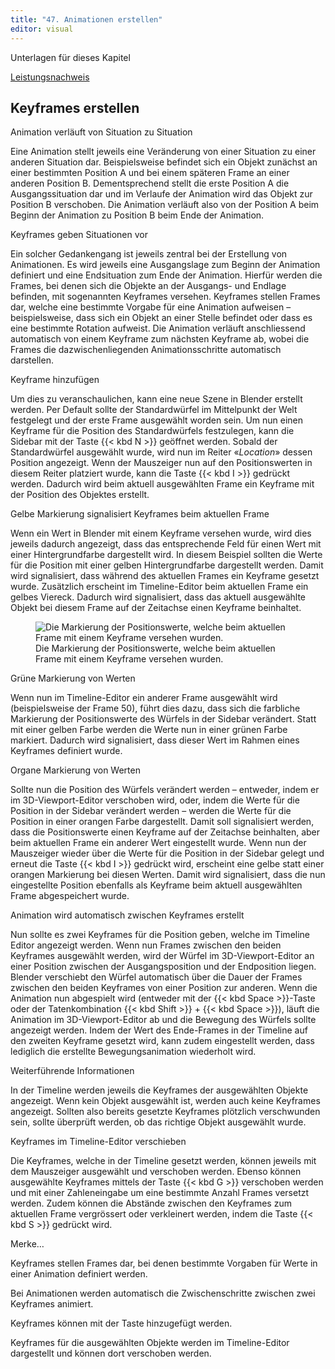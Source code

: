 ```yaml
---
title: "47. Animationen erstellen"
editor: visual
---
```


:::::: downloadbox
::: downloadbox-header
Unterlagen für dieses Kapitel
:::

:::: downloadbox-body
::: button
[<i class="bi bi-file-earmark-arrow-down-fill"></i> Leistungsnachweis](../assets/Blender_Files/Leistungsnachweis_5_Raum.zip){.btn .btn-light download="Leistungsnachweis"}
:::
::::
::::::

## Keyframes erstellen

::: column-margin
Animation verläuft von Situation zu Situation
:::

Eine Animation stellt jeweils eine Veränderung von einer Situation zu einer anderen Situation dar. Beispielsweise befindet sich ein Objekt zunächst an einer bestimmten Position A und bei einem späteren Frame an einer anderen Position B. Dementsprechend stellt die erste Position A die Ausgangssituation dar und im Verlaufe der Animation wird das Objekt zur Position B verschoben. Die Animation verläuft also von der Position A beim Beginn der Animation zu Position B beim Ende der Animation.

::: column-margin
Keyframes geben Situationen vor
:::

Ein solcher Gedankengang ist jeweils zentral bei der Erstellung von Animationen. Es wird jeweils eine Ausgangslage zum Beginn der Animation definiert und eine Endsituation zum Ende der Animation. Hierfür werden die Frames, bei denen sich die Objekte an der Ausgangs- und Endlage befinden, mit sogenannten Keyframes versehen. Keyframes stellen Frames dar, welche eine bestimmte Vorgabe für eine Animation aufweisen – beispielsweise, dass sich ein Objekt an einer Stelle befindet oder dass es eine bestimmte Rotation aufweist. Die Animation verläuft anschliessend automatisch von einem Keyframe zum nächsten Keyframe ab, wobei die Frames die dazwischenliegenden Animationsschritte automatisch darstellen.

::: column-margin
Keyframe hinzufügen
:::

Um dies zu veranschaulichen, kann eine neue Szene in Blender erstellt werden. Per Default sollte der Standardwürfel im Mittelpunkt der Welt festgelegt und der erste Frame ausgewählt worden sein. Um nun einen Keyframe für die Position des Standardwürfels festzulegen, kann die Sidebar mit der Taste {{< kbd N >}} geöffnet werden. Sobald der Standardwürfel ausgewählt wurde, wird nun im Reiter «*Location*» dessen Position angezeigt. Wenn der Mauszeiger nun auf den Positionswerten in diesem Reiter platziert wurde, kann die Taste {{< kbd I >}} gedrückt werden. Dadurch wird beim aktuell ausgewählten Frame ein Keyframe mit der Position des Objektes erstellt.

::: column-margin
Gelbe Markierung signalisiert Keyframes beim aktuellen Frame
:::

Wenn ein Wert in Blender mit einem Keyframe versehen wurde, wird dies jeweils dadurch angezeigt, dass das entsprechende Feld für einen Wert mit einer Hintergrundfarbe dargestellt wird. In diesem Beispiel sollten die Werte für die Position mit einer gelben Hintergrundfarbe dargestellt werden. Damit wird signalisiert, dass während des aktuellen Frames ein Keyframe gesetzt wurde. Zusätzlich erscheint im Timeline-Editor beim aktuellen Frame ein gelbes Viereck. Dadurch wird signalisiert, dass das aktuell ausgewählte Objekt bei diesem Frame auf der Zeitachse einen Keyframe beinhaltet.

![Die Markierung der Positionswerte, welche beim aktuellen Frame mit einem Keyframe versehen wurden.](Images/Chapter_47/47_1_Postions_Marked.png){#fig-1_1 fig-align="left"}

::: column-margin
Grüne Markierung von Werten
:::

Wenn nun im Timeline-Editor ein anderer Frame ausgewählt wird (beispielsweise der Frame 50), führt dies dazu, dass sich die farbliche Markierung der Positionswerte des Würfels in der Sidebar verändert. Statt mit einer gelben Farbe werden die Werte nun in einer grünen Farbe markiert. Dadurch wird signalisiert, dass dieser Wert im Rahmen eines Keyframes definiert wurde.

::: column-margin
Organe Markierung von Werten
:::

Sollte nun die Position des Würfels verändert werden – entweder, indem er im 3D-Viewport-Editor verschoben wird, oder, indem die Werte für die Position in der Sidebar verändert werden – werden die Werte für die Position in einer orangen Farbe dargestellt. Damit soll signalisiert werden, dass die Positionswerte einen Keyframe auf der Zeitachse beinhalten, aber beim aktuellen Frame ein anderer Wert eingestellt wurde. Wenn nun der Mauszeiger wieder über die Werte für die Position in der Sidebar gelegt und erneut die Taste {{< kbd I >}} gedrückt wird, erscheint eine gelbe statt einer orangen Markierung bei diesen Werten. Damit wird signalisiert, dass die nun eingestellte Position ebenfalls als Keyframe beim aktuell ausgewählten Frame abgespeichert wurde.

::: column-margin
Animation wird automatisch zwischen Keyframes erstellt
:::

Nun sollte es zwei Keyframes für die Position geben, welche im Timeline Editor angezeigt werden. Wenn nun Frames zwischen den beiden Keyframes ausgewählt werden, wird der Würfel im 3D-Viewport-Editor an einer Position zwischen der Ausgangsposition und der Endposition liegen. Blender verschiebt den Würfel automatisch über die Dauer der Frames zwischen den beiden Keyframes von einer Position zur anderen. Wenn die Animation nun abgespielt wird (entweder mit der {{< kbd Space >}}-Taste oder der Tatenkombination {{< kbd Shift >}} + {{< kbd Space >}}), läuft die Animation im 3D-Viewport-Editor ab und die Bewegung des Würfels sollte angezeigt werden. Indem der Wert des Ende-Frames in der Timeline auf den zweiten Keyframe gesetzt wird, kann zudem eingestellt werden, dass lediglich die erstellte Bewegungsanimation wiederholt wird.

:::::: tippbox
:::: tippbox-header
::: tippbox-icon
:::

Weiterführende Informationen
::::

::: tippbox-body
In der Timeline werden jeweils die Keyframes der ausgewählten Objekte angezeigt. Wenn kein Objekt ausgewählt ist, werden auch keine Keyframes angezeigt. Sollten also bereits gesetzte Keyframes plötzlich verschwunden sein, sollte überprüft werden, ob das richtige Objekt ausgewählt wurde.
:::
::::::

::: column-margin
Keyframes im Timeline-Editor verschieben
:::

Die Keyframes, welche in der Timeline gesetzt werden, können jeweils mit dem Mauszeiger ausgewählt und verschoben werden. Ebenso können ausgewählte Keyframes mittels der Taste {{< kbd G >}} verschoben werden und mit einer Zahleneingabe um eine bestimmte Anzahl Frames versetzt werden. Zudem können die Abstände zwischen den Keyframes zum aktuellen Frame vergrössert oder verkleinert werden, indem die Taste {{< kbd S >}} gedrückt wird.

:::::: rememberbox
:::: rememberbox-header
::: rememberbox-icon
:::

Merke...
::::

::: rememberbox-body
Keyframes stellen Frames dar, bei denen bestimmte Vorgaben für Werte in einer Animation definiert werden.

Bei Animationen werden automatisch die Zwischenschritte zwischen zwei Keyframes animiert.

Keyframes können mit der Taste hinzugefügt werden.

Keyframes für die ausgewählten Objekte werden im Timeline-Editor dargestellt und können dort verschoben werden.
:::
::::::
